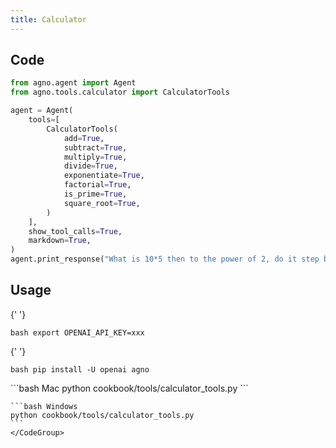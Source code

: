 ```yaml
---
title: Calculator
---
```


## Code

```python cookbook/tools/calculator_tools.py
from agno.agent import Agent
from agno.tools.calculator import CalculatorTools

agent = Agent(
    tools=[
        CalculatorTools(
            add=True,
            subtract=True,
            multiply=True,
            divide=True,
            exponentiate=True,
            factorial=True,
            is_prime=True,
            square_root=True,
        )
    ],
    show_tool_calls=True,
    markdown=True,
)
agent.print_response("What is 10*5 then to the power of 2, do it step by step")
```

## Usage

<Steps>
  <Snippet file="create-venv-step.mdx" />

{' '}

<Step title="Set your API key">```bash export OPENAI_API_KEY=xxx ```</Step>

{' '}

<Step title="Install libraries">```bash pip install -U openai agno ```</Step>

  <Step title="Run Agent">
    <CodeGroup>
    ```bash Mac
    python cookbook/tools/calculator_tools.py
    ```

    ```bash Windows
    python cookbook/tools/calculator_tools.py
    ```
    </CodeGroup>

  </Step>
</Steps>
